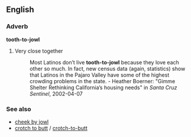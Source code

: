 ==English==

===Adverb===
'''tooth-to-jowl''' 

# Very close together
#:Most Latinos don’t live '''tooth-to-jowl''' because they love each other so much. In fact, new census data (again, statistics) show that Latinos in the Pajaro Valley have some of the highest crowding problems in the state. - Heather Boerner: "Gimme Shelter Rethinking California’s housing needs" in ''Santa Cruz Sentinel'', 2002-04-07
===See also===
*[[cheek by jowl]]
*[[crotch to butt]] / [[crotch-to-butt]]